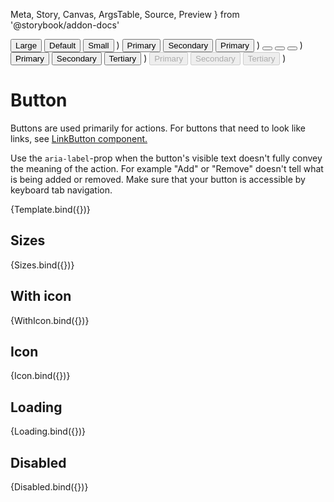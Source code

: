 <!--This Source Code Form is subject to the terms of the Mozilla Public
License, v. 2.0. If a copy of the MPL was not distributed with this
file, You can obtain one at https://mozilla.org/MPL/2.0/.

OpenCRVS is also distributed under the terms of the Civil Registration
& Healthcare Disclaimer located at http://opencrvs.org/license.

Copyright (C) The OpenCRVS Authors. OpenCRVS and the OpenCRVS
graphic logo are (registered/a) trademark(s) of Plan International.-->

  Meta,
  Story,
  Canvas,
  ArgsTable,
  Source,
  Preview
} from '@storybook/addon-docs'

<Meta title="Controls / Button" component={Button} />


  <Stack>
    <Button type="primary" size="large">
      Large
    </Button>
    <Button type="primary" size="medium">
      Default
    </Button>
    <Button type="primary" size="small">
      Small
    </Button>
  </Stack>
)

  <Stack>
    <Button type="primary">
      <Activity stroke="#ffffff" />
      Primary
    </Button>
    <Button type="secondary">
      <Activity stroke="#4972bb" />
      Secondary
    </Button>
    <Button type="tertiary" size="small">
      <Activity stroke="#4972bb" />
      Primary
    </Button>
  </Stack>
)

  <Stack>
    <Button type="icon" size="large" aria-label="View performance data">
      <Activity />
    </Button>
    <Button type="icon" size="medium" aria-label="View performance data">
      <Activity />
    </Button>
    <Button type="icon" size="small" aria-label="View performance data">
      <Activity />
    </Button>
  </Stack>
)

  <Stack>
    <Button type="primary" loading>
      Primary
    </Button>
    <Button type="secondary" loading>
      Secondary
    </Button>
    <Button type="tertiary" loading>
      Tertiary
    </Button>
  </Stack>
)

  <Stack>
    <Button type="primary" disabled>
      Primary
    </Button>
    <Button type="secondary" disabled>
      Secondary
    </Button>
    <Button type="tertiary" disabled>
      Tertiary
    </Button>
  </Stack>
)

# Button

Buttons are used primarily for actions. For buttons that need to look like links, see [LinkButton component.](/docs/controls-link-button--link-button-view)

Use the `aria-label`-prop when the button's visible text doesn't fully convey the meaning of the action. For example "Add" or "Remove" doesn't tell what is being added or removed. Make sure that your button is accessible by keyboard tab navigation.

<Canvas>
  <Story
    args={{
      type: 'primary',
      size: 'medium',
      disabled: false,
      loading: false
    }}
    argTypes={{
      type: {
        control: {
          type: 'radio'
        }
      },
      disabled: {
        table: {
          category: 'Modifiers'
        }
      },
      loading: {
        table: {
          category: 'Modifiers'
        }
      },
      icon: {
        table: {
          category: 'Modifiers'
        }
      }
    }}
    name="Button"
  >
    {Template.bind({})}
  </Story>
</Canvas>

<ArgsTable story="Button" />

## Sizes

<Canvas>
  <Story name="Sizes">{Sizes.bind({})}</Story>
</Canvas>

## With icon

<Canvas>
  <Story name="With icon">{WithIcon.bind({})}</Story>
</Canvas>

## Icon

<Canvas>
  <Story name="Icon">{Icon.bind({})}</Story>
</Canvas>

## Loading

<Canvas>
  <Story name="Loading">{Loading.bind({})}</Story>
</Canvas>

## Disabled

<Canvas>
  <Story name="Disabled">{Disabled.bind({})}</Story>
</Canvas>
